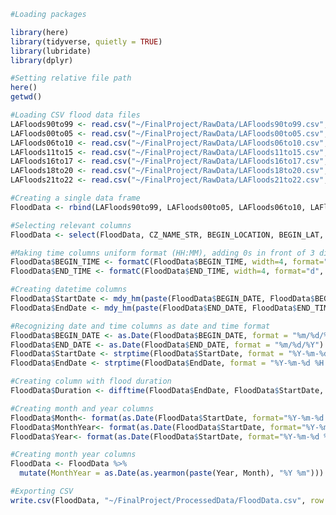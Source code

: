 ```r
#Loading packages

library(here)
library(tidyverse, quietly = TRUE)
library(lubridate)
library(dplyr)

#Setting relative file path
here()
getwd()

```

```r
#Loading CSV flood data files
LAFloods90to99 <- read.csv("~/FinalProject/RawData/LAFloods90to99.csv", stringsAsFactors = TRUE)
LAFloods00to05 <- read.csv("~/FinalProject/RawData/LAFloods00to05.csv", stringsAsFactors = TRUE)
LAFloods06to10 <- read.csv("~/FinalProject/RawData/LAFloods06to10.csv", stringsAsFactors = TRUE)
LAFloods11to15 <- read.csv("~/FinalProject/RawData/LAFloods11to15.csv", stringsAsFactors = TRUE)
LAFloods16to17 <- read.csv("~/FinalProject/RawData/LAFloods16to17.csv", stringsAsFactors = TRUE)
LAFloods18to20 <- read.csv("~/FinalProject/RawData/LAFloods18to20.csv", stringsAsFactors = TRUE)
LAFloods21to22 <- read.csv("~/FinalProject/RawData/LAFloods21to22.csv", stringsAsFactors = TRUE)

#Creating a single data frame
FloodData <- rbind(LAFloods90to99, LAFloods00to05, LAFloods06to10, LAFloods11to15, LAFloods16to17, LAFloods18to20, LAFloods21to22)

#Selecting relevant columns
FloodData <- select(FloodData, CZ_NAME_STR, BEGIN_LOCATION, BEGIN_LAT, BEGIN_LON, EVENT_TYPE, DAMAGE_PROPERTY_NUM, FLOOD_CAUSE, BEGIN_DATE, BEGIN_TIME, END_DATE, END_TIME)

#Making time columns uniform format (HH:MM), adding 0s in front of 3 digit entries (H:MM)
FloodData$BEGIN_TIME <- formatC(FloodData$BEGIN_TIME, width=4, format="d", flag="0")
FloodData$END_TIME <- formatC(FloodData$END_TIME, width=4, format="d", flag="0")

#Creating datetime columns
FloodData$StartDate <- mdy_hm(paste(FloodData$BEGIN_DATE, FloodData$BEGIN_TIME))
FloodData$EndDate <- mdy_hm(paste(FloodData$END_DATE, FloodData$END_TIME))

#Recognizing date and time columns as date and time format
FloodData$BEGIN_DATE <- as.Date(FloodData$BEGIN_DATE, format = "%m/%d/%Y")
FloodData$END_DATE <- as.Date(FloodData$END_DATE, format = "%m/%d/%Y")
FloodData$StartDate <- strptime(FloodData$StartDate, format = "%Y-%m-%d %H:%M")
FloodData$EndDate <- strptime(FloodData$EndDate, format = "%Y-%m-%d %H:%M")

#Creating column with flood duration
FloodData$Duration <- difftime(FloodData$EndDate, FloodData$StartDate, units="hours")

#Creating month and year columns
FloodData$Month<- format(as.Date(FloodData$StartDate, format="%Y-%m-%d %H:%M"),"%m")
FloodData$MonthYear<- format(as.Date(FloodData$StartDate, format="%Y-%m-%d %H:%M"),"%Y %m")
FloodData$Year<- format(as.Date(FloodData$StartDate, format="%Y-%m-%d %H:%M"),"%Y")

#Creating month year columns
FloodData <- FloodData %>%
  mutate(MonthYear = as.Date(as.yearmon(paste(Year, Month), "%Y %m")))
```

```r
#Exporting CSV
write.csv(FloodData, "~/FinalProject/ProcessedData/FloodData.csv", row.names = FALSE)

```

